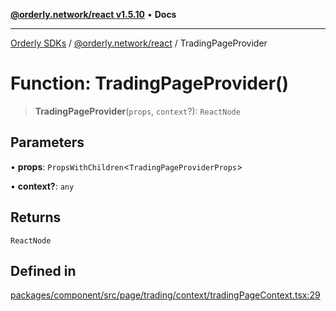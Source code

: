 [**@orderly.network/react v1.5.10**](/sdks/tech-doc/@orderly.network/react/README) • **Docs**

***

[Orderly SDKs](/sdks/tech-doc/packages) / [@orderly.network/react](/sdks/tech-doc/@orderly.network/react/README) / TradingPageProvider

# Function: TradingPageProvider()

> **TradingPageProvider**(`props`, `context`?): `ReactNode`

## Parameters

• **props**: `PropsWithChildren`\<`TradingPageProviderProps`\>

• **context?**: `any`

## Returns

`ReactNode`

## Defined in

[packages/component/src/page/trading/context/tradingPageContext.tsx:29](https://github.com/OrderlyNetwork/js-sdk/blob/554ae704783e3b83c40bb234a899e8f02987d9b6/packages/component/src/page/trading/context/tradingPageContext.tsx#L29)

